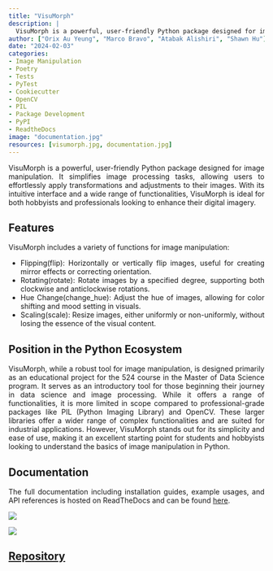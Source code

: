 ```yaml
---
title: "VisuMorph"
description: |
  VisuMorph is a powerful, user-friendly Python package designed for image manipulation.
author: ["Orix Au Yeung", "Marco Bravo", "Atabak Alishiri", "Shawn Hu"]
date: "2024-02-03"
categories: 
- Image Manipulation
- Poetry
- Tests
- PyTest
- Cookiecutter
- OpenCV
- PIL
- Package Development
- PyPI
- ReadtheDocs
image: "documentation.jpg"
resources: [visumorph.jpg, documentation.jpg]
---
```

<div style="text-align: justify;">
VisuMorph is a powerful, user-friendly Python package designed for image manipulation. It simplifies image processing tasks, allowing users to effortlessly apply transformations and adjustments to their images. With its intuitive interface and a wide range of functionalities, VisuMorph is ideal for both hobbyists and professionals looking to enhance their digital imagery.
</div>

## Features
<div style="text-align: justify;">
VisuMorph includes a variety of functions for image manipulation:

- Flipping(flip): Horizontally or vertically flip images, useful for creating mirror effects or correcting orientation.
- Rotating(rotate): Rotate images by a specified degree, supporting both clockwise and anticlockwise rotations.
- Hue Change(change_hue): Adjust the hue of images, allowing for color shifting and mood setting in visuals.
- Scaling(scale): Resize images, either uniformly or non-uniformly, without losing the essence of the visual content.
</div>

## Position in the Python Ecosystem
<div style="text-align: justify;">
VisuMorph, while a robust tool for image manipulation, is designed primarily as an educational project for the 524 course in the Master of Data Science program. It serves as an introductory tool for those beginning their journey in data science and image processing. While it offers a range of functionalities, it is more limited in scope compared to professional-grade packages like PIL (Python Imaging Library) and OpenCV. These larger libraries offer a wider range of complex functionalities and are suited for industrial applications. However, VisuMorph stands out for its simplicity and ease of use, making it an excellent starting point for students and hobbyists looking to understand the basics of image manipulation in Python.
</div>


## Documentation
<div style="text-align: justify;">
The full documentation including installation guides, example usages, and API references is hosted on ReadTheDocs and can be found [here](https://visumorph.readthedocs.io/en/latest/).
</div>

![](visumorph.jpg)

![](documentation.jpg)

## [Repository](https://github.com/UBC-MDS/VisuMorph)
